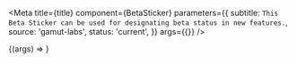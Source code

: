 
<Meta
  title={title}
  component={BetaSticker}
  parameters={{
    subtitle: `This Beta Sticker can be used for designating beta status in new features.`,
    source: 'gamut-labs',
    status: 'current',
  }}
  args={{}}
/>

<Canvas withSource="open">
  <Story name="BetaSticker">{(args) => <BetaSticker {...args} />}</Story>
</Canvas>

<PropsTable story="BetaSticker" />
